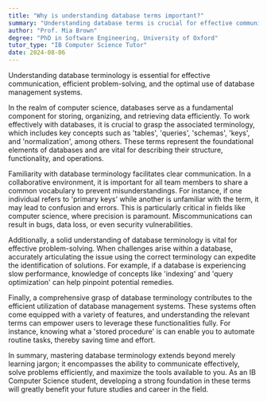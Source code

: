 ```yaml
---
title: "Why is understanding database terms important?"
summary: "Understanding database terms is crucial for effective communication, problem-solving, and efficient use of database management systems."
author: "Prof. Mia Brown"
degree: "PhD in Software Engineering, University of Oxford"
tutor_type: "IB Computer Science Tutor"
date: 2024-08-06
---
```


Understanding database terminology is essential for effective communication, efficient problem-solving, and the optimal use of database management systems.

In the realm of computer science, databases serve as a fundamental component for storing, organizing, and retrieving data efficiently. To work effectively with databases, it is crucial to grasp the associated terminology, which includes key concepts such as 'tables', 'queries', 'schemas', 'keys', and 'normalization', among others. These terms represent the foundational elements of databases and are vital for describing their structure, functionality, and operations.

Familiarity with database terminology facilitates clear communication. In a collaborative environment, it is important for all team members to share a common vocabulary to prevent misunderstandings. For instance, if one individual refers to 'primary keys' while another is unfamiliar with the term, it may lead to confusion and errors. This is particularly critical in fields like computer science, where precision is paramount. Miscommunications can result in bugs, data loss, or even security vulnerabilities.

Additionally, a solid understanding of database terminology is vital for effective problem-solving. When challenges arise within a database, accurately articulating the issue using the correct terminology can expedite the identification of solutions. For example, if a database is experiencing slow performance, knowledge of concepts like 'indexing' and 'query optimization' can help pinpoint potential remedies.

Finally, a comprehensive grasp of database terminology contributes to the efficient utilization of database management systems. These systems often come equipped with a variety of features, and understanding the relevant terms can empower users to leverage these functionalities fully. For instance, knowing what a 'stored procedure' is can enable you to automate routine tasks, thereby saving time and effort.

In summary, mastering database terminology extends beyond merely learning jargon; it encompasses the ability to communicate effectively, solve problems efficiently, and maximize the tools available to you. As an IB Computer Science student, developing a strong foundation in these terms will greatly benefit your future studies and career in the field.
    